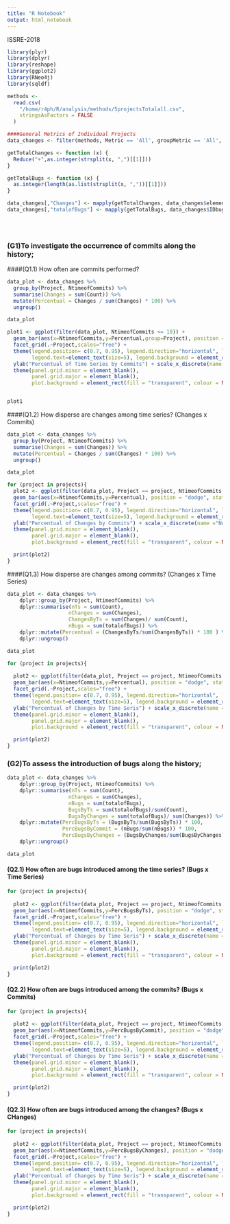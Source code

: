 ```yaml
---
title: "R Notebook"
output: html_notebook
---
```


ISSRE-2018

```r
library(plyr)
library(dplyr)
library(reshape)
library(ggplot2)
library(RNeo4j)
library(sqldf)

methods <-
  read.csv(
    "/home/r4ph/R/analysis/methods/5projectsTotalall.csv",
    stringsAsFactors = FALSE
  )
```

```r
####General Metrics of Individual Projects
data_changes <- filter(methods, Metric == 'All', groupMetric == 'All', changeType == 'All')

```


```r
getTotalChanges <- function (x) {
  Reduce("+",as.integer(strsplit(x, ",")[[1]]))
}

getTotalBugs <- function (x) {
  as.integer(length(as.list(strsplit(x, ","))[[1]]))
}

data_changes[,"Changes"] <- mapply(getTotalChanges, data_changes$elementsValue)
data_changes[,"totalofBugs"] <- mapply(getTotalBugs, data_changes$IDbugs)


  
```

### (G1)To investigate the occurrence of commits along the history; 
####(Q1.1) How often are commits performed? 
```r

data_plot <- data_changes %>%
  group_by(Project, NtimeofCommits) %>%
  summarise(Changes = sum(Count)) %>%
  mutate(Percentual = Changes / sum(Changes) * 100) %>%
  ungroup()

data_plot

plot1 <- ggplot(filter(data_plot, NtimeofCommits <= 10)) +
  geom_bar(aes(x=NtimeofCommits,y=Percentual,group=Project), position = "dodge", stat = "identity")+
  facet_grid(.~Project,scales="free") + 
  theme(legend.position= c(0.7, 0.95), legend.direction="horizontal", legend.title = element_blank(), 
        legend.text=element_text(size=5), legend.background = element_rect(fill = "transparent", colour = NA) ) +
  ylab("Percentual of Time Series by Commits") + scale_x_discrete(name ="Number of Commits", limits=c("1","2","3","4","5","6","7","8","9","10")) +
  theme(panel.grid.minor = element_blank(), 
        panel.grid.major = element_blank(),
        plot.background = element_rect(fill = "transparent", colour = NA))


plot1
```



####(Q1.2) How disperse are changes among time series? (Changes x Commits)
```r

data_plot <- data_changes %>%
  group_by(Project, NtimeofCommits) %>%
  summarise(Changes = sum(Changes)) %>%
  mutate(Percentual = Changes / sum(Changes) * 100) %>%
  ungroup()

data_plot

for (project in projects){
  plot2 <- ggplot(filter(data_plot, Project == project, NtimeofCommits <= 25)) +
  geom_bar(aes(x=NtimeofCommits,y=Percentual), position = "dodge", stat = "identity")+
  facet_grid(.~Project,scales="free") + 
  theme(legend.position= c(0.7, 0.95), legend.direction="horizontal", legend.title = element_blank(), 
        legend.text=element_text(size=5), legend.background = element_rect(fill = "transparent", colour = NA)) +
  ylab("Percentual of Changes by Commits") + scale_x_discrete(name ="Number of Commits", limits=seq(1,25)) +
  theme(panel.grid.minor = element_blank(), 
        panel.grid.major = element_blank(),
        plot.background = element_rect(fill = "transparent", colour = NA))

  print(plot2)
}

```

####(Q1.3) How disperse are changes among commits? (Changes x Time Series)
```r

data_plot <- data_changes %>%
    dplyr::group_by(Project, NtimeofCommits) %>%
    dplyr::summarise(nTs = sum(Count), 
                    nChanges = sum(Changes),
                    ChangesByTs = sum(Changes)/ sum(Count),
                    nBugs = sum(totalofBugs)) %>%
    dplyr::mutate(Percentual = (ChangesByTs/sum(ChangesByTs)) * 100 ) %>%
    dplyr::ungroup()

data_plot

for (project in projects){
  
  plot2 <- ggplot(filter(data_plot, Project == project, NtimeofCommits <= 25)) +
  geom_bar(aes(x=NtimeofCommits,y=Percentual), position = "dodge", stat = "identity")+
  facet_grid(.~Project,scales="free") + 
  theme(legend.position= c(0.7, 0.95), legend.direction="horizontal", legend.title = element_blank(), 
        legend.text=element_text(size=5), legend.background = element_rect(fill = "transparent", colour = NA)) +
  ylab("Percentual of Changes by Time Seris") + scale_x_discrete(name ="Number of Commits", limits=seq(1,25)) +
  theme(panel.grid.minor = element_blank(), 
        panel.grid.major = element_blank(),
        plot.background = element_rect(fill = "transparent", colour = NA))

  print(plot2)
}


```

### (G2)To assess the introduction of bugs along the history; 

```r
data_plot <- data_changes %>%
    dplyr::group_by(Project, NtimeofCommits) %>%
    dplyr::summarise(nTs = sum(Count), 
                    nChanges = sum(Changes),
                    nBugs = sum(totalofBugs),
                    BugsByTs = sum(totalofBugs)/sum(Count),
                    BugsByChanges = sum(totalofBugs)/ sum(Changes)) %>%
    dplyr::mutate(PercBugsByTs = (BugsByTs/sum(BugsByTs)) * 100,
                  PercBugsByCommit = (nBugs/sum(nBugs)) * 100,
                  PercBugsByChanges = (BugsByChanges/sum(BugsByChanges)) * 100) %>%
    dplyr::ungroup()

data_plot
```

#### (Q2.1) How often are bugs introduced among the time series? (Bugs x Time Series)
```r

for (project in projects){
  
  plot2 <- ggplot(filter(data_plot, Project == project, NtimeofCommits <= 25)) +
  geom_bar(aes(x=NtimeofCommits,y=PercBugsByTs), position = "dodge", stat = "identity")+
  facet_grid(.~Project,scales="free") + 
  theme(legend.position= c(0.7, 0.95), legend.direction="horizontal", legend.title = element_blank(), 
        legend.text=element_text(size=5), legend.background = element_rect(fill = "transparent", colour = NA)) +
  ylab("Percentual of Changes by Time Seris") + scale_x_discrete(name ="Number of Commits", limits=seq(1,25)) +
  theme(panel.grid.minor = element_blank(), 
        panel.grid.major = element_blank(),
        plot.background = element_rect(fill = "transparent", colour = NA))

  print(plot2)
}

```

#### (Q2.2) How often are bugs introduced among the commits? (Bugs x Commits)
```r

for (project in projects){
  
  plot2 <- ggplot(filter(data_plot, Project == project, NtimeofCommits <= 25)) +
  geom_bar(aes(x=NtimeofCommits,y=PercBugsByCommit), position = "dodge", stat = "identity")+
  facet_grid(.~Project,scales="free") + 
  theme(legend.position= c(0.7, 0.95), legend.direction="horizontal", legend.title = element_blank(), 
        legend.text=element_text(size=5), legend.background = element_rect(fill = "transparent", colour = NA)) +
  ylab("Percentual of Changes by Time Seris") + scale_x_discrete(name ="Number of Commits", limits=seq(1,25)) +
  theme(panel.grid.minor = element_blank(), 
        panel.grid.major = element_blank(),
        plot.background = element_rect(fill = "transparent", colour = NA))

  print(plot2)
}

```

#### (Q2.3) How often are bugs introduced among the changes? (Bugs x CHanges)
```r

for (project in projects){
  
  plot2 <- ggplot(filter(data_plot, Project == project, NtimeofCommits <= 25)) +
  geom_bar(aes(x=NtimeofCommits,y=PercBugsByChanges), position = "dodge", stat = "identity")+
  facet_grid(.~Project,scales="free") + 
  theme(legend.position= c(0.7, 0.95), legend.direction="horizontal", legend.title = element_blank(), 
        legend.text=element_text(size=5), legend.background = element_rect(fill = "transparent", colour = NA)) +
  ylab("Percentual of Changes by Time Seris") + scale_x_discrete(name ="Number of Commits", limits=seq(1,25)) +
  theme(panel.grid.minor = element_blank(), 
        panel.grid.major = element_blank(),
        plot.background = element_rect(fill = "transparent", colour = NA))

  print(plot2)
}

```

